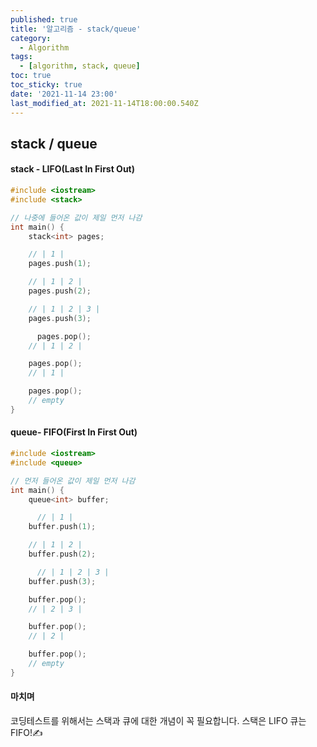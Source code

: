 ```yaml
---
published: true
title: '알고리즘 - stack/queue'
category:
  - Algorithm
tags:
  - [algorithm, stack, queue]
toc: true
toc_sticky: true
date: '2021-11-14 23:00'
last_modified_at: 2021-11-14T18:00:00.540Z
---
```


## stack / queue

#### **stack - LIFO(Last In First Out)**

```c++
#include <iostream>
#include <stack>

// 나중에 들어온 값이 제일 먼저 나감
int main() {
    stack<int> pages;

	// | 1 |
    pages.push(1);

  	// | 1 | 2 |
    pages.push(2);

	// | 1 | 2 | 3 |
    pages.push(3);

	  pages.pop();
    // | 1 | 2 |

    pages.pop();
    // | 1 |

    pages.pop();
    // empty
}
```

#### **queue- FIFO(First In First Out)**

```cpp
#include <iostream>
#include <queue>

// 먼저 들어온 값이 제일 먼저 나감
int main() {
    queue<int> buffer;

	  // | 1 |
    buffer.push(1);

  	// | 1 | 2 |
    buffer.push(2);

	  // | 1 | 2 | 3 |
    buffer.push(3);

    buffer.pop();
    // | 2 | 3 |

    buffer.pop();
    // | 2 |

    buffer.pop();
    // empty
}
```

#### 마치며

코딩테스트를 위해서는 스택과 큐에 대한 개념이 꼭 필요합니다. 스택은 LIFO 큐는 FIFO!✍️
